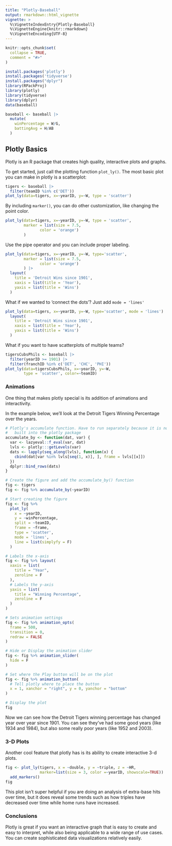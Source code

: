```yaml
---
title: "Plotly-Baseball"
output: rmarkdown::html_vignette
vignette: >
  %\VignetteIndexEntry{Plotly-Baseball}
  %\VignetteEngine{knitr::rmarkdown}
  %\VignetteEncoding{UTF-8}
---
```


```r
knitr::opts_chunk$set(
  collapse = TRUE,
  comment = "#>"
)
```

```r
install.packages('plotly')
install.packages('tidyverse')
install.packages("dplyr")
library(RPackProj)
library(plotly)
library(tidyverse)
library(dplyr)
data(baseball)
```

```r
baseball <- baseball |>
  mutate(
    winPercentage = W/G,
    battingAvg = H/AB
  )
```


## Plotly Basics

Plotly is an R package that creates high quality, interactive plots and graphs. 

To get started, just call the plotting function `plot_ly()`. The most basic plot you can make in plotly is a scatterplot:

```r
tigers <- baseball |>
  filter(teamID %in% c('DET'))
plot_ly(data=tigers, x=~yearID, y=~W, type = 'scatter')
```

By including `marker()`, you can do other customization, like changing the point color.

```r
plot_ly(data=tigers, x=~yearID, y=~W, type = 'scatter', 
        marker = list(size = 7.5,
               color = 'orange')
        )
```

Use the pipe operator and you can include proper labeling. 

```r
plot_ly(data=tigers, x=~yearID, y=~W, type='scatter', 
        marker = list(size = 7.5,
               color = 'orange')
        ) |>
  layout(
    title = 'Detroit Wins since 1901',
    xaxis = list(title = 'Year'),
    yaxis = list(title = 'Wins')
  )
```

What if we wanted to 'connect the dots'? Just add `mode = 'lines'`

```r
plot_ly(data=tigers, x=~yearID, y=~W, type='scatter', mode = 'lines') |>
  layout(
    title = 'Detroit Wins since 1901',
    xaxis = list(title = 'Year'),
    yaxis = list(title = 'Wins')
  ) 
```

What if you want to have scatterplots of multiple teams?

```r
tigersCubsPhils <- baseball |>
  filter(yearID >= 1901) |>
  filter(franchID %in% c('DET', 'CHC', 'PHI')) 
plot_ly(data=tigersCubsPhils, x=~yearID, y=~W,
        type = 'scatter', color=~teamID)
```



### Animations 

One thing that makes plotly special is its addition of animations and interactivity.

In the example below, we'll look at the Detroit Tigers Winning Percentage over the years. 

```r
# Plotly's accumulate function. Have to run separately because it is not 
#   built into the plotly package
accumulate_by <- function(dat, var) {
  var <- lazyeval::f_eval(var, dat)
  lvls <- plotly:::getLevels(var)
  dats <- lapply(seq_along(lvls), function(x) {
    cbind(dat[var %in% lvls[seq(1, x)], ], frame = lvls[[x]])
  })
  dplyr::bind_rows(dats)
}

# Create the figure and add the accumulate_by() function
fig <- tigers
fig <- fig %>% accumulate_by(~yearID)

# Start creating the figure
fig <- fig %>%
  plot_ly(
    x = ~yearID, 
    y = ~winPercentage,
    split = ~teamID,
    frame = ~frame, 
    type = 'scatter',
    mode = 'lines', 
    line = list(simplyfy = F)
  )

# Labels the x-axis
fig <- fig %>% layout(
  xaxis = list(
    title = "Year",
    zeroline = F
  ),
  # Labels the y-axis
  yaxis = list(
    title = "Winning Percentage",
    zeroline = F
  )
) 

# Sets animation settings
fig <- fig %>% animation_opts(
  frame = 500, 
  transition = 0, 
  redraw = FALSE
)

# Hide or Display the animation slider
fig <- fig %>% animation_slider(
  hide = F
)

# Set where the Play button will be on the plot
fig <- fig %>% animation_button(
  # Tell plotly where to place the button
  x = 1, xanchor = "right", y = 0, yanchor = "bottom"
)

# Display the plot
fig
```

Now we can see how the Detroit Tigers winning percentage has changed year over year since 1901. You can see they've had some good years (like 1934 and 1984), but also some really poor years (like 1952 and 2003). 


### 3-D Plots

Another cool feature that plotly has is its ability to create interactive 3-d plots.

```r
fig <- plot_ly(tigers, x = ~double, y = ~triple, z = ~HR, 
               marker=list(size = 3, color =~yearID, showscale=TRUE)) |>
  add_markers() 
fig
```

This plot isn't super helpful if you are doing an analysis of extra-base hits over time, but it does reveal some trends such as how triples have decreased over time while home runs have increased.

### Conclusions

Plotly is great if you want an interactive graph that is easy to create and easy to interpret, while also being applicable to a wide range of use cases. You can create sophisticated data visualizations relatively easily. 

